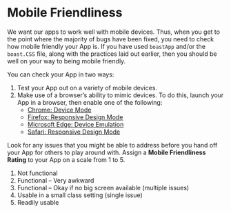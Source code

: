 # Mobile Friendliness {#mobile}

We want our apps to work well with mobile devices. Thus, when you get to the point where the majority of bugs have been fixed, you need to check how mobile friendly your App is. If you have used `boastApp` and/or the `boast.CSS` file, along with the practices laid out earlier, then you should be well on your way to being mobile friendly.

You can check your App in two ways:

1.  Test your App out on a variety of mobile devices.
2.  Make use of a browser’s ability to mimic devices. To do this, launch your App in a browser, then enable one of the following:
      - [Chrome: Device Mode](https://developers.google.com/web/tools/chrome-devtools/device-mode/#viewport)
      - [Firefox: Responsive Design Mode](https://developer.mozilla.org/en-US/docs/Tools/Responsive_Design_Mode)
      - [Microsoft Edge: Device Emulation](https://docs.microsoft.com/en-us/microsoft-edge/devtools-guide/emulation)
      - [Safari: Responsive Design Mode](https://support.apple.com/en-gb/guide/safari-developer/dev84bd42758/mac)

Look for any issues that you might be able to address before you hand off your App for others to play around with. Assign a __Mobile Friendliness Rating__ to your App on a scale from 1 to 5.

1.  Not functional
2.  Functional – Very awkward
3.  Functional – Okay if no big screen available (multiple issues)
4.  Usable in a small class setting (single issue)
5.  Readily usable
